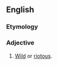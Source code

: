 ==English==

===Etymology===
{{rfe|en}}

===Adjective===
{{en-adj}}

# {{lb|en|obsolete}} [[wild|Wild]] or [[riotous]].